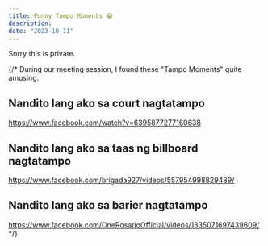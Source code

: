 ```yaml
---
title: Funny Tampo Moments 😂
description:
date: "2023-10-11"
---
```



Sorry this is private.

{/* During our meeting session, I found these "Tampo Moments" quite amusing.

## Nandito lang ako sa court nagtatampo

https://www.facebook.com/watch?v=6395877277160638

## Nandito lang ako sa taas ng billboard nagtatampo

https://www.facebook.com/brigada927/videos/557954998829489/

## Nandito lang ako sa barier nagtatampo

https://www.facebook.com/OneRosarioOfficial/videos/1335071697439609/ */}
